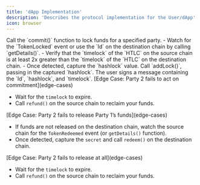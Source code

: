```yaml
---
title: 'dApp Implementation'
description: 'Describes the protocol implementation for the User/dApp'
icon: browser
---
```


<Steps>
  <Step title="Create a commitment">
    Call the `commit()` function to lock funds for a specified party.
  </Step>
  <Step title="Monitor the destination chain">
    - Watch for the `TokenLocked` event or use the `Id` on the destination chain by calling `getDetails()`.
    - Verify that the `timelock` of the `HTLC` on the source chain is at least 2x greater than the `timelock` of the `HTLC` on the destination chain.
    - Once detected, capture the `hashlock` value.
  </Step>
  <Step title="Add lock to your PreHTLC on the source chain">
    Call `addLock()`, passing in the captured `hashlock`.
  </Step>
  <Step title="(signature flow) Sign a message instead of adding a lock" stepNumber="3*">
    The user signs a message containing the `Id`, `hashlock`, and `timelock`.
  </Step>
</Steps>

<Warning>
[Edge Case: Party 2 fails to act on commitment](edge-cases)

- Wait for the `timelock` to expire.
- Call `refund()` on the source chain to reclaim your funds.
</Warning>

<Warning>
[Edge Case: Party 2 fails to release Party 1’s funds](edge-cases)

- If funds are not released on the destination chain, watch the source chain for the `TokenRedeemed` event (or `getDetails()` function).
- Once detected, capture the `secret` and call `redeem()` on the destination chain.
</Warning>

<Warning>
[Edge Case: Party 2 fails to release at all](edge-cases)

- Wait for the `timelock` to expire.
- Call `refund()` on the source chain to reclaim your funds.
</Warning>